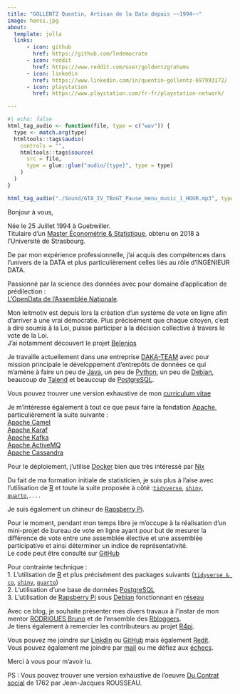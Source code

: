 ```yaml
---
title: "GOLLENTZ Quentin, Artisan de la Data depuis ~~1994~~"
image: hansi.jpg
about:
  template: jolla
  links:
      - icon: github
        href: https://github.com/ledemocrate
      - icon: reddit
        href: https://www.reddit.com/user/goldentzgrahams
      - icon: linkedin
        href: https://www.linkedin.com/in/quentin-gollentz-697993172/
      - icon: playstation
        href: https://www.playstation.com/fr-fr/playstation-network/

---
```

```r
#| echo: false
html_tag_audio <- function(file, type = c("wav")) {
  type <- match.arg(type)
  htmltools::tags$audio(
    controls = "",
    htmltools::tags$source(
      src = file,
      type = glue::glue("audio/{type}", type = type)
    )
  )
}

html_tag_audio("./Sound/GTA_IV_TBoGT_Pause_menu_music_1_HOUR.mp3", type = "wav")
```


Bonjour à vous,

Née le 25 Juillet 1994 à Guebwiller.        
Titulaire d’un [Master Économétrie & Statistique](https://ecogestion.unistra.fr/formations/masters/analyse-et-politique-economique/statistique-et-econometrie/), obtenu en 2018 à l’Université de Strasbourg.       

De par mon expérience professionnelle, j'ai acquis des compétences dans l'univers de la DATA et plus particulièrement celles liés au rôle d'INGÉNIEUR DATA.   
    
Passionné par la science des données avec pour domaine d’application de prédilection :    
[L'OpenData de l'Assemblée Nationale](https://data.assemblee-nationale.fr/).
        
Mon leitmotiv est depuis lors la création d'un système de vote en ligne afin d'arriver à une vrai démocratie.
Plus précisément que chaque citoyen, c'est à dire soumis à la Loi, puisse participer à la décision collective à travers le vote de la Loi.        
J'ai notamment découvert le projet [Belenios](https://www.belenios.org/)
      
Je travaille actuellement dans une entreprise [DAKA-TEAM](https://daka-team.com/) avec pour mission principale le développement d'entrepôts de données ce qui m'amène à faire un peu de [Java](https://www.oracle.com/fr/java/), un peu de [Python](https://www.python.org/), un peu de  [Debian](https://www.debian.org/index.fr.html), beaucoup de [Talend](https://www.talend.com/fr/) et beaucoup de [PostgreSQL](https://www.postgresql.org/).

Vous pouvez trouver une version exhaustive de mon [curriculum vitae](pdf/cv.pdf)
    
Je m'intéresse également à tout ce que peux faire la fondation [Apache](https://www.Apache.org/), particulièrement la suite suivante :        
[Apache Camel](https://camel.Apache.org/)       
[Apache Karaf](https://karaf.Apache.org/)       
[Apache Kafka](https://kafka.Apache.org/)       
[Apache ActiveMQ](https://activemq.Apache.org/)       
[Apache Cassandra](https://cassandra.Apache.org/_/index.html)       

Pour le déploiement, j'utilise [Docker](https://www.docker.com/) bien que très intéressé par [Nix](https://nixos.org/)

Du fait de ma formation initiale de statisticien, je suis plus à l'aise avec l'utilisation de [R](https://posit.co/products/open-source/rstudio/) et toute la suite proposée à côté :[`tidyverse`](https://www.tidyverse.org/), [`shiny`](https://shiny.posit.co/), [`quarto`](https://quarto.org/docs/authoring/markdown-basics.html),`....`

Je suis également un chineur de [Rapsberry Pi](https://www.raspberrypi.com/software/).

Pour le moment, pendant mon temps libre je m'occupe à la réalisation d'un mini-projet de bureau de vote en ligne ayant pour but de mesurer la différence de vote entre une assemblée élective et une assemblée participative et ainsi déterminer un indice de représentativité.       
Le code peut être consulté sur [GitHub](https://github.com/ledemocrate/bureaudevote_2022_2027)  
    
Pour contrainte technique :        
1. L'utilisation de [R](https://posit.co/products/open-source/rstudio/) et plus précisément des packages suivants ([`tidyverse & co`](https://www.tidyverse.org/), [`shiny`](https://shiny.posit.co/), [`quarto`](https://quarto.org/docs/authoring/markdown-basics.html))         
2. L'utilisation d'une base de données [PostgreSQL](https://www.postgresql.org/)                  
3. L'utilisation de [Rapsberry Pi](https://www.raspberrypi.com/software/) sous [Debian](https://www.debian.org/index.fr.html) fonctionnant en [réseau](https://mabbox.bytel.fr/login.html)        

Avec ce blog, je souhaite présenter mes divers travaux à l'instar de mon mentor [RODRIGUES Bruno](https://www.brodrigues.co/about/me/) et de l'ensemble des [Rbloggers](https://www.r-bloggers.com/).       
Je tiens également à remercier les contributeurs au projet [R4pi](https://r4pi.org/).
    
Vous pouvez me joindre sur [Linkdin](https://www.linkedin.com/in/quentin-gollentz-697993172/) ou [GitHub](https://github.com/ledemocrate) mais également [Redit](https://www.reddit.com/user/goldentzgrahams).         
Vous pouvez également me joindre par [mail](mailto:ledemocratealsacien@gmail.com;quentin.gollentz@outlook.com) ou me défiez aux  [échecs](https://www.chess.com/member/goldentzgrahamz).        

Merci à vous pour m'avoir lu.

PS : Vous pouvez trouver une version exhaustive de l'oeuvre [Du Contrat social](pdf/du_contrat_social.pdf) de 1762 par Jean-Jacques ROUSSEAU.

